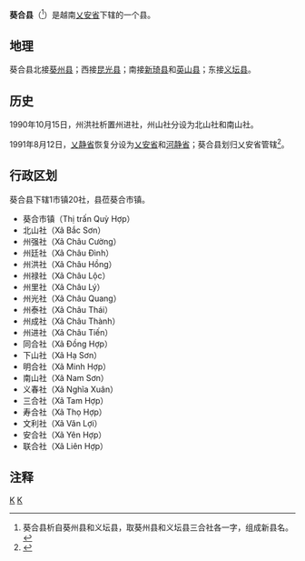 {{Infobox Settlement
|name                   = 葵合县
|settlement_type        = 县
|official_name          = 
|other_name             = 
|native_name            = {{lang|vi|Huyện Quỳ Hợp}}
|nickname               = 
|motto                  = 
|image_skyline          = 
|imagesize              = 
|image_caption          = 
|image_flag             = 
|flag_size              = 
|image_seal             =
|seal_size              = 
|image_shield           = 
|shield_size            = 
|image_blank_emblem     = 
|blank_emblem_size      = 
|image_map              = {{Infobox mapframe|frame-width=250|zoom=10}}
|mapsize                = 
|map_caption            = 
|image_map1             = 
|mapsize1               = 
|map_caption1           = 
|pushpin_map            = Vietnam
|pushpin_label_position = bottom
|pushpin_map_caption    = 
|pushpin_map1           = 
|pushpin_label_position1= 
|pushpin_map_caption1   = 
|subdivision_type       = 国家
|subdivision_name       = {{flag|Vietnam}}
|subdivision_type1      = [[越南行政区划|省]]
|subdivision_name1      = [[乂安省|乂安省]]
|subdivision_type2      = 行政区划
|subdivision_name2      = 1市镇20社
|subdivision_type3      = 
|subdivision_name3      = 
|seat_type              = 县莅
|seat                   = {{link-vi|葵合市镇|Quỳ Hợp (thị trấn)}}
|government_type        = 
|leader_title           = 
|leader_name            = 
|leader_title1          = 
|leader_name1           = 
|established_title      = 
|established_date       = 
|area_magnitude         = 
|unit_pref              = 
|area_footnotes         = 
|area_total_km2         = 941.28
|area_land_km2          = 
|area_water_km2         = 
|area_water_percent     = 
|area_urban_km2         = 
|area_metro_km2         = 
|population_as_of       = 2018年
|population_footnotes   = 
|population_note        = 
|population_total       = 125520
|population_density_km2 = auto
|population_metro             = 
|population_density_metro_km2 = 
|population_urban             = 
|population_density_urban_km2 = 
|timezone               = [[越南标准时间|越南标准时间]]
|utc_offset             = +7
|elevation_footnotes    = 
|elevation_m            = 
|coor_type              = 
|coordinates            = 
|postal_code_type       = 
|postal_code            = 
|area_code              = 
|website                = [http://quyhop.nghean.gov.vn 葵合县电子信息门户网站]
|footnotes              = 
}}
'''葵合县'''（{{vie|v='''Huyện Quỳ Hợp'''|hn=縣葵合}}<ref>葵合县析自葵州县和义坛县，取葵州县和义坛县三合社各一字，组成新县名。</ref>）是越南[[乂安省|乂安省]]下辖的一个县。

==地理==
葵合县北接[[葵州县|葵州县]]；西接[[昆光县|昆光县]]；南接[[新琦县|新琦县]]和[[英山县|英山县]]；东接[[义坛县|义坛县]]。

==历史==
1990年10月15日，州洪社析置州进社，州山社分设为北山社和南山社。

1991年8月12日，[[乂静省|乂静省]]恢复分设为[[乂安省|乂安省]]和[[河静省|河静省]]；葵合县划归乂安省管辖<ref>{{Cite web |url=https://thuvienphapluat.vn/van-ban/Bo-may-hanh-chinh/Nghi-quyet-dieu-chinh-dia-gioi-hanh-chinh-mot-so-tinh-thanh-pho-truc-thuoc-Trung-uong-42808.aspx |title=Nghị quyết về việc điều chỉnh địa giới hành chính một số tỉnh, thành phố trực thuộc Trung ương do Quốc hội ban hành |accessdate=2020-05-02 |archive-date=2020-04-22 |archive-url=https://web.archive.org/web/20200422032413/https://thuvienphapluat.vn/van-ban/Bo-may-hanh-chinh/Nghi-quyet-dieu-chinh-dia-gioi-hanh-chinh-mot-so-tinh-thanh-pho-truc-thuoc-Trung-uong-42808.aspx |dead-url=no }}</ref>。

==行政区划==
葵合县下辖1市镇20社，县莅葵合市镇。
*葵合市镇（Thị trấn Quỳ Hợp）
*北山社（Xã Bắc Sơn）
*州强社（Xã Châu Cường）
*州廷社（Xã Châu Đình）
*州洪社（Xã Châu Hồng）
*州禄社（Xã Châu Lộc）
*州里社（Xã Châu Lý）
*州光社（Xã Châu Quang）
*州泰社（Xã Châu Thái）
*州成社（Xã Châu Thành）
*州进社（Xã Châu Tiến）
*同合社（Xã Đồng Hợp）
*下山社（Xã Hạ Sơn）
*明合社（Xã Minh Hợp）
*南山社（Xã Nam Sơn）
*义春社（Xã Nghĩa Xuân）
*三合社（Xã Tam Hợp）
*寿合社（Xã Thọ Hợp）
*文利社（Xã Văn Lợi）
*安合社（Xã Yên Hợp）
*联合社（Xã Liên Hợp）

==注释==
{{reflist}}

{{乂安省行政区划}}
{{越南北中部之县市镇区域划分}}

[[Category:越南县份|K]]
[[Category:乂安省|K]]